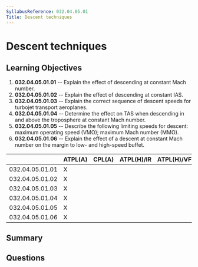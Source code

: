 ```yaml
---
SyllabusReference: 032.04.05.01
Title: Descent techniques
---
```


# Descent techniques

## Learning Objectives

1.  **032.04.05.01.01** -- Explain the effect of descending at constant Mach
    number.
2.  **032.04.05.01.02** -- Explain the effect of descending at constant IAS.
3.  **032.04.05.01.03** -- Explain the correct sequence of descent speeds for
    turbojet transport aeroplanes.
4.  **032.04.05.01.04** -- Determine the effect on TAS when descending in and
    above the troposphere at constant Mach number.
5.  **032.04.05.01.05** -- Describe the following limiting speeds for descent:
    maximum operating speed (VMO); maximum Mach number (MMO).
6.  **032.04.05.01.06** -- Explain the effect of a descent at constant Mach
    number on the margin to low- and high-speed buffet.

|                 | ATPL(A) | CPL(A) | ATPL(H)/IR | ATPL(H)/VFR | CPL(H) | IR | CBIR(A) |
| --------------- | ------- | ------ | ---------- | ----------- | ------ | -- | ------- |
| 032.04.05.01.01 | X       |        |            |             |        |    |         |
| 032.04.05.01.02 | X       |        |            |             |        |    |         |
| 032.04.05.01.03 | X       |        |            |             |        |    |         |
| 032.04.05.01.04 | X       |        |            |             |        |    |         |
| 032.04.05.01.05 | X       |        |            |             |        |    |         |
| 032.04.05.01.06 | X       |        |            |             |        |    |         |

## Summary

## Questions
